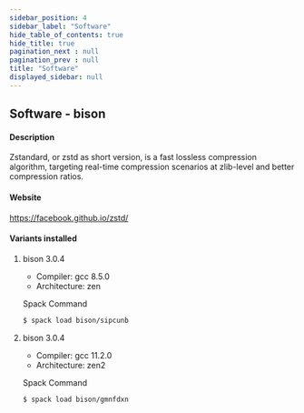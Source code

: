 ```yaml
---
sidebar_position: 4
sidebar_label: "Software"
hide_table_of_contents: true
hide_title: true
pagination_next : null
pagination_prev : null
title: "Software"
displayed_sidebar: null
---
```


## Software - bison


#### Description
Zstandard, or zstd as short version, is a fast lossless compression algorithm, targeting real-time compression scenarios at zlib-level and better compression ratios.

#### Website
https://facebook.github.io/zstd/

#### Variants installed

1. bison 3.0.4

    - Compiler: gcc 8.5.0
    - Architecture: zen

    Spack Command
    ```bash
    $ spack load bison/sipcunb
    ```

2. bison 3.0.4

    - Compiler: gcc 11.2.0
    - Architecture: zen2

    Spack Command
    ```bash
    $ spack load bison/gmnfdxn
    ```
